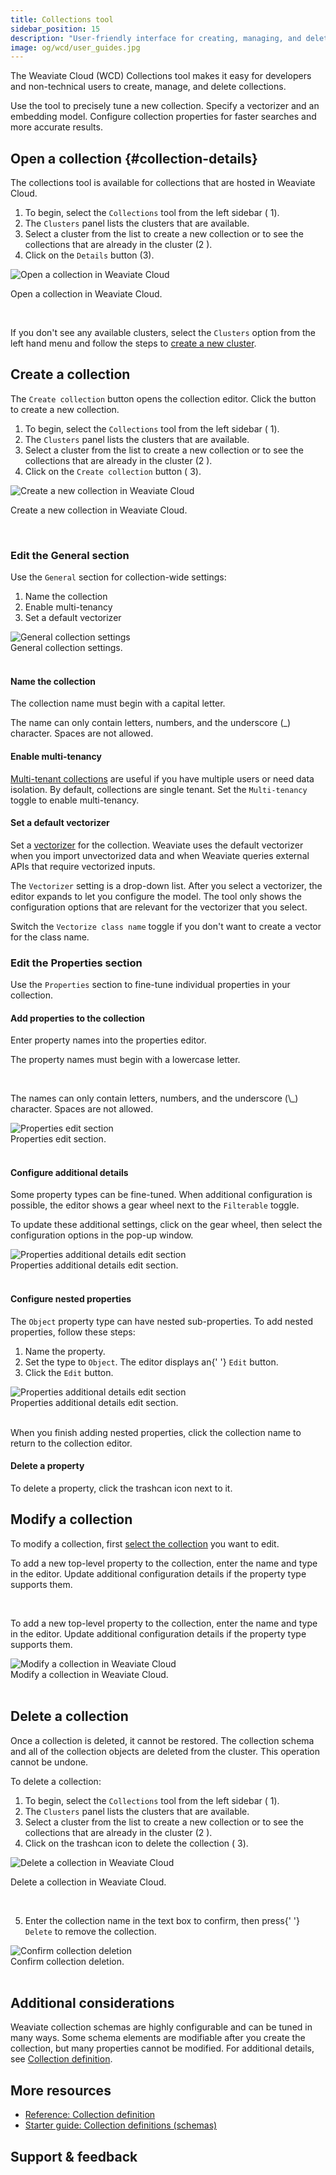 ```yaml
---
title: Collections tool
sidebar_position: 15
description: "User-friendly interface for creating, managing, and deleting Weaviate collections without coding."
image: og/wcd/user_guides.jpg
---
```



The Weaviate Cloud (WCD) Collections tool makes it easy for developers and non-technical users to create, manage, and delete collections.

Use the tool to precisely tune a new collection. Specify a vectorizer and an embedding model. Configure collection properties for faster searches and more accurate results.

## Open a collection {#collection-details}

The collections tool is available for collections that are hosted in Weaviate Cloud.


<ol>
  <li>
    To begin, select the <code>Collections</code> tool from the left sidebar (
    <span class="callout">1</span>).
  </li>
  <li>
    The <code>Clusters</code> panel lists the clusters that are available.
  </li>
  <li>
    Select a cluster from the list to create a new collection or to see the
    collections that are already in the cluster (<span class="callout">2</span>
    ).
  </li>
  <li>
    Click on the <code>Details</code> button (<span class="callout">3</span>).
  </li>
</ol>

<div class="row">
  <div class="card">
    <div class="card__image">
      <img src={CollectionDetails} alt="Open a collection in Weaviate Cloud" />
    </div>
    <div class="card__body">
      <p>Open a collection in Weaviate Cloud.</p>
    </div>
  </div>
</div>
<br />

If you don't see any available clusters, select the `Clusters` option from the left hand menu and follow the steps to [create a new cluster](/cloud/manage-clusters/create).

## Create a collection

The `Create collection` button opens the collection editor. Click the button to create a new collection.


<ol>
  <li>
    To begin, select the <code>Collections</code> tool from the left sidebar (
    <span class="callout">1</span>).
  </li>
  <li>
    The <code>Clusters</code> panel lists the clusters that are available.
  </li>
  <li>
    Select a cluster from the list to create a new collection or to see the
    collections that are already in the cluster (<span class="callout">2</span>
    ).
  </li>
  <li>
    Click on the <code>Create collection</code> button (
    <span class="callout">3</span>).
  </li>
</ol>

<div class="row">
  <div class="card">
    <div class="card__image">
      <img
        src={CreateCollection}
        alt="Create a new collection in Weaviate Cloud"
      />
    </div>
    <div class="card__body">
      <p>Create a new collection in Weaviate Cloud.</p>
    </div>
  </div>
</div>
<br />

### Edit the General section

<div class="row">
  <div class="col col--6">
    <p>
      Use the <code>General</code> section for collection-wide settings:
    </p>
    <ol>
      <li>Name the collection</li>
      <li>Enable multi-tenancy</li>
      <li>Set a default vectorizer</li>
    </ol>
  </div>
  <div class="col col--6">
    <div class="card">
      <div class="card__image">
        <img src={WCDEdGen} alt="General collection settings" />
      </div>
      <div class="card__body">General collection settings.</div>
    </div>
  </div>
</div>
<br />

#### Name the collection

The collection name must begin with a capital letter.

The name can only contain letters, numbers, and the underscore (\_) character. Spaces are not allowed.

#### Enable multi-tenancy

[Multi-tenant collections](/weaviate/manage-collections/multi-tenancy) are useful if you have multiple users or need data isolation. By default, collections are single tenant. Set the `Multi-tenancy` toggle to enable multi-tenancy.

#### Set a default vectorizer

Set a [vectorizer](/weaviate/config-refs/collections.mdx#vector-configuration) for the collection. Weaviate uses the default vectorizer when you import unvectorized data and when Weaviate queries external APIs that require vectorized inputs.

The `Vectorizer` setting is a drop-down list. After you select a vectorizer, the editor expands to let you configure the model. The tool only shows the configuration options that are relevant for the vectorizer that you select.

Switch the `Vectorize class name` toggle if you don't want to create a vector for the class name.

### Edit the Properties section

Use the `Properties` section to fine-tune individual properties in your collection.

#### Add properties to the collection

Enter property names into the properties editor.

<div class="row">
  <div class="col col--4">
    <p>The property names must begin with a lowercase letter.</p>
    <br />
    <p>
      The names can only contain letters, numbers, and the underscore (\_)
      character. Spaces are not allowed.
    </p>
  </div>
  <div class="col col--8">
    <div class="card">
      <div class="card__image">
        <img src={WCDEdProp} alt="Properties edit section" />
      </div>
      <div class="card__body">Properties edit section.</div>
    </div>
  </div>
</div>
<br />

#### Configure additional details

Some property types can be fine-tuned. When additional configuration is possible, the editor shows a gear wheel next to the `Filterable` toggle.

<div class="row">
  <div class="col col--6">
    <p>
      To update these additional settings, click on the gear wheel, then select
      the configuration options in the pop-up window.
    </p>
  </div>
  <div class="col col--6">
    <div class="card">
      <div class="card__image">
        <img
          src={WCDEdExProp}
          alt="Properties additional details edit section"
        />
      </div>
      <div class="card__body">Properties additional details edit section.</div>
    </div>
  </div>
</div>
<br />

#### Configure nested properties

The `Object` property type can have nested sub-properties. To add nested properties, follow these steps:

<div class="row">
  <div class="col col--4">
    <ol>
      <li>Name the property.</li>
      <li>
        Set the type to <code>Object</code>. The editor displays an{' '}
        <code>Edit</code> button.
      </li>
      <li>
        Click the <code>Edit</code> button.
      </li>
    </ol>
  </div>
  <div class="col col--8">
    <div class="card">
      <div class="card__image">
        <img src={WCDEdObj} alt="Properties additional details edit section" />
      </div>
      <div class="card__body">Properties additional details edit section.</div>
    </div>
  </div>
</div>
<br />

When you finish adding nested properties, click the collection name to return to the collection editor.

#### Delete a property

To delete a property, click the trashcan icon next to it.

## Modify a collection

To modify a collection, first [select the collection](#collection-details) you want to edit.

<div class="row">
  <div class="col col--4">
    <p>
      To add a new top-level property to the collection, enter the name and type
      in the editor. Update additional configuration details if the property
      type supports them.
    </p>
    <br />
    <p>
      To add a new top-level property to the collection, enter the name and type
      in the editor. Update additional configuration details if the property
      type supports them.
    </p>
  </div>
  <div class="col col--8">
    <div class="card">
      <div class="card__image">
        <img src={WCDEdSelect} alt="Modify a collection in Weaviate Cloud" />
      </div>
      <div class="card__body">Modify a collection in Weaviate Cloud.</div>
    </div>
  </div>
</div>
<br />

## Delete a collection

Once a collection is deleted, it cannot be restored. The collection schema and all of the collection objects are deleted from the cluster. This operation cannot be undone.

To delete a collection:


<ol>
  <li>
    To begin, select the <code>Collections</code> tool from the left sidebar (
    <span class="callout">1</span>).
  </li>
  <li>
    The <code>Clusters</code> panel lists the clusters that are available.
  </li>
  <li>
    Select a cluster from the list to create a new collection or to see the
    collections that are already in the cluster (<span class="callout">2</span>
    ).
  </li>
  <li>
    Click on the trashcan icon to delete the collection (
    <span class="callout">3</span>).
  </li>
</ol>

<div class="row">
  <div class="card">
    <div class="card__image">
      <img src={DeleteCollection} alt="Delete a collection in Weaviate Cloud" />
    </div>
    <div class="card__body">
      <p>Delete a collection in Weaviate Cloud.</p>
    </div>
  </div>
</div>
<br />


<div class="row">
  <div class="col col--6">
    <ol start="5">
      <li>
        Enter the collection name in the text box to confirm, then press{' '}
        <code>Delete</code> to remove the collection.
      </li>
    </ol>
  </div>
  <div class="col col--6">
    <div class="card">
      <div class="card__image">
        <img src={DeleteCollectionConfirm} alt="Confirm collection deletion" />
      </div>
      <div class="card__body">Confirm collection deletion.</div>
    </div>
  </div>
</div>
<br />

## Additional considerations

Weaviate collection schemas are highly configurable and can be tuned in many ways. Some schema elements are modifiable after you create the collection, but many properties cannot be modified. For additional details, see [Collection definition](/weaviate/config-refs/collections.mdx).

## More resources

- [Reference: Collection definition](/weaviate/config-refs/collections.mdx)
- [Starter guide: Collection definitions (schemas)](/weaviate/starter-guides/managing-collections)

## Support & feedback


<SupportAndTrouble />
